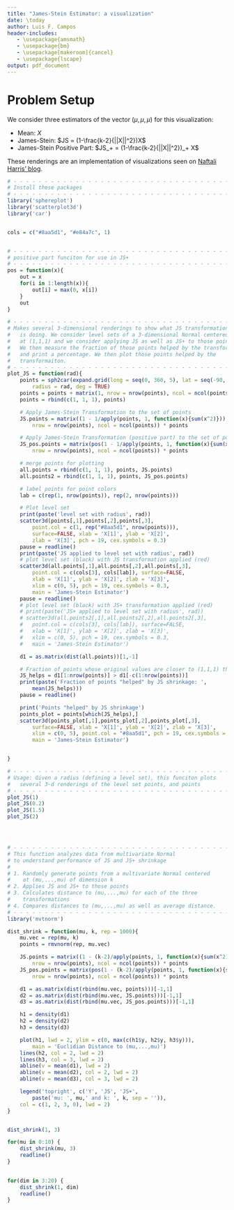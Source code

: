 ```yaml
---
title: "James-Stein Estimator: a visualization"
date: \today
author: Luis F. Campos
header-includes:
   - \usepackage{amsmath}
   - \usepackage{bm}
   - \usepackage[makeroom]{cancel}
   - \usepackage{lscape}
output: pdf_document
---
```



# Problem Setup

\begin{align*}
	X \sim N((\mu,\mu,\mu), I_3)
\end{align*}

We consider three estimators of the vector $(\mu,\mu,\mu)$ for this visualization:

- Mean: $X$
- James-Stein: $JS = (1-\frac{k-2}{||X||^2})X$
- James-Stein Positive Part: $JS_+ = (1-\frac{k-2}{||X||^2})_+ X$

These renderings are an implementation of visualizations seen on [Naftali Harris' blog](https://www.naftaliharris.com/blog/steinviz/). 


```r


# - - - - - - - - - - - - - - - - - - - - - - - - - - - - - - - - - - - #
# Install these packages
# - - - - - - - - - - - - - - - - - - - - - - - - - - - - - - - - - - - #
library('sphereplot')
library('scatterplot3d')
library('car')


cols = c("#8aa5d1", "#e84a7c", 1)


# - - - - - - - - - - - - - - - - - - - - - - - - - - - - - - - - - - - #
# positive part funciton for use in JS+
# - - - - - - - - - - - - - - - - - - - - - - - - - - - - - - - - - - - #
pos = function(x){
	out = x
	for(i in 1:length(x)){
		out[i] = max(0, x[i])
	}
	out
}

# - - - - - - - - - - - - - - - - - - - - - - - - - - - - - - - - - - - #
# Makes several 3-dimensional renderings to show what JS transformation 
#	is doing. We consider level sets of a 3-dimensional Normal centered 
#	at (1,1,1) and we consider applying JS as well as JS+ to those points.
#	We then measure the fraction of those points helped by the transformation
#	and print a percentage. We then plot those points helped by the 
#	transformaiton. 
# - - - - - - - - - - - - - - - - - - - - - - - - - - - - - - - - - - - #
plot_JS = function(rad){
	points = sph2car(expand.grid(long = seq(0, 360, 5), lat = seq(-90, 90, 5)), 
		radius = rad, deg = TRUE)
	points = points + matrix(1, nrow = nrow(points), ncol = ncol(points))
	points = rbind(c(1, 1, 1), points)

	# Apply James-Stein Transformation to the set of points
	JS.points = matrix((1 - 1/apply(points, 1, function(x){sum(x^2)})), 
		nrow = nrow(points), ncol = ncol(points)) * points

	# Apply James-Stein Transformation (positive part) to the set of points
	JS_pos.points = matrix(pos(1 - 1/apply(points, 1, function(x){sum(x^2)})), 
		nrow = nrow(points), ncol = ncol(points)) * points

	# merge points for plotting
	all.points = rbind(c(1, 1, 1), points, JS.points)
	all.points2 = rbind(c(1, 1, 1), points, JS_pos.points)

	# label points for point colors
	lab = c(rep(1, nrow(points)), rep(2, nrow(points)))

	# Plot level set
	print(paste('level set with radius', rad))
	scatter3d(points[,1],points[,2],points[,3], 
		point.col = c(1, rep("#8aa5d1", nrow(points))), 
		surface=FALSE, xlab = 'X[1]', ylab = 'X[2]', 
		zlab = 'X[3]', pch = 19, cex.symbols = 0.3)
	pause = readline()
	print(paste('JS applied to level set with radius', rad))
	# plot level set (black) with JS transformation applied (red)
	scatter3d(all.points[,1],all.points[,2],all.points[,3], 
		point.col = c(cols[3], cols[lab]), surface=FALSE, 
		xlab = 'X[1]', ylab = 'X[2]', zlab = 'X[3]', 
		xlim = c(0, 5), pch = 19, cex.symbols = 0.3, 
		main = 'James-Stein Estimator')
	pause = readline()
	# plot level set (black) with JS+ transformation applied (red)
	# print(paste('JS+ applied to level set with radius', rad))
	# scatter3d(all.points2[,1],all.points2[,2],all.points2[,3], 
	# 	point.col = c(cols[3], cols[lab]), surface=FALSE, 
	# 	xlab = 'X[1]', ylab = 'X[2]', zlab = 'X[3]', 
	# 	xlim = c(0, 5), pch = 19, cex.symbols = 0.3, 
	# 	main = 'James-Stein Estimator')

	d1 = as.matrix(dist(all.points))[1,-1]

	# Fraction of points whose original values are closer to (1,1,1) than the JS values
	JS_helps = d1[1:nrow(points)] > d1[-c(1:nrow(points))]	
	print(paste('Fraction of points "helped" by JS shrinkage: ', 
		mean(JS_helps)))
	pause = readline()

	print('Points "helped" by JS shrinkage')
	points_plot = points[which(JS_helps),]
	scatter3d(points_plot[,1],points_plot[,2],points_plot[,3], 
		surface=FALSE, xlab = 'X[1]', ylab = 'X[2]', zlab = 'X[3]', 
		xlim = c(0, 5), point.col = "#8aa5d1", pch = 19, cex.symbols = 0.3, 
		main = 'James-Stein Estimator')


}

# - - - - - - - - - - - - - - - - - - - - - - - - - - - - - - - - - - - #
# Usage: Given a radius (defining a level set), this funciton plots 
#	several 3-d renderings of the level set points, and points 
# - - - - - - - - - - - - - - - - - - - - - - - - - - - - - - - - - - - #
plot_JS(1)
plot_JS(0.2)
plot_JS(1.5)
plot_JS(2)




# - - - - - - - - - - - - - - - - - - - - - - - - - - - - - - - - - - - #
# This function analyzes data from multivariate Normal
# to understand performance of JS and JS+ shrinkage
#
# 1. Randomly generate points from a multivariate Normal centered
#	 at (mu,...,mu) of dimension k
# 2. Applies JS and JS+ to those points
# 3. Calculates distance to (mu,...,mu) for each of the three 
#    transformations
# 4. Compares distances to (mu,...,mu) as well as average distance.
# - - - - - - - - - - - - - - - - - - - - - - - - - - - - - - - - - - - #
library('mvtnorm')

dist_shrink = function(mu, k, rep = 1000){
	mu.vec = rep(mu, k)
	points = rmvnorm(rep, mu.vec)

	JS.points = matrix((1 - (k-2)/apply(points, 1, function(x){sum(x^2)})), 
		nrow = nrow(points), ncol = ncol(points)) * points
	JS_pos.points = matrix(pos(1 - (k-2)/apply(points, 1, function(x){sum(x^2)})), 
		nrow = nrow(points), ncol = ncol(points)) * points

	d1 = as.matrix(dist(rbind(mu.vec, points)))[-1,1]
	d2 = as.matrix(dist(rbind(mu.vec, JS.points)))[-1,1]
	d3 = as.matrix(dist(rbind(mu.vec, JS_pos.points)))[-1,1]

	h1 = density(d1)
	h2 = density(d2)
	h3 = density(d3)

	plot(h1, lwd = 2, ylim = c(0, max(c(h1$y, h2$y, h3$y))), 
		main = 'Euclidian Distance to (mu,...,mu)')
	lines(h2, col = 2, lwd = 2)
	lines(h3, col = 3, lwd = 2)
	abline(v = mean(d1), lwd = 2)
	abline(v = mean(d2), col = 2, lwd = 2)
	abline(v = mean(d3), col = 3, lwd = 2)

	legend('topright', c('Y', 'JS', 'JS+', 
		paste('mu: ', mu,' and k: ', k, sep = '')), 
	col = c(1, 2, 3, 0), lwd = 2)
}


dist_shrink(1, 3)

for(mu in 0:10) {
	dist_shrink(mu, 3)
	readline()
}
	

for(dim in 3:20) {
	dist_shrink(1, dim)
	readline()
}
	



```